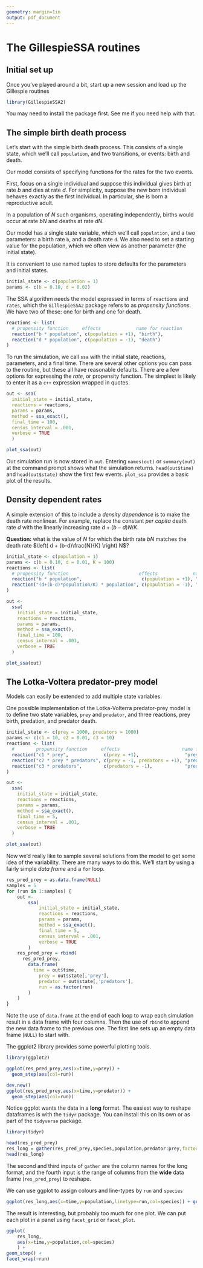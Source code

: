 ```yaml
---
geometry: margin=1in
output: pdf_document
---
```


# The GillespieSSA routines

## Initial set up

Once you've played around a bit, start up a new session and load up the Gillespie routines

```r
library(GillespieSSA2)
```

You may need to install the package first. See me if you need help with that.

## The simple birth death process

Let's start with the simple birth death process.
This consists of a single state, which we'll call `population`, and two transitions, or events: birth and death.

Our model consists of specifying functions for the rates for the two events.

First, focus on a single individual and suppose this individual gives birth at rate $b$ and dies at rate $d$.
For simplicity,  suppose the new born individual behaves exactly as the first individual.  In particular,  she is born a reproductive adult.

In a population of $N$ such organisms, operating independently, births would occur at rate $bN$ and deaths at rate $dN$.

Our model has a single state variable, which we'll call `population`, and a two parameters: a birth rate `b`, and a death rate `d`.  We also need to set a starting value for the population, which we often view as another parameter (the initial state). 

It is convenient to use named tuples to store defaults for the parameters and initial states.  

```r
initial_state <- c(population = 1)
params <- c(b = 0.10, d = 0.02)
```

The SSA algorithm needs the model expressed in terms of `reactions` and `rates`, which the `GillespieSSA2` package refers to as *propensity functions*.    We have two of these: one for birth and one for death.

```r
reactions <- list(
  # propensity function     effects             name for reaction
  reaction("b * population", c(population = +1), "birth"),
  reaction("d * population", c(population = -1), "death")
)
```

To run the simulation, we call `ssa` with the initial state, reactions, parameters, and a final time.  There are several other options you can pass to the routine, but these all have reasonable defaults.   There are a few options for expressing the *rate*, or propensity function.  The simplest is likely to enter it as a `c++` expression wrapped in quotes.

```r
out <- ssa(
  initial_state = initial_state,
  reactions = reactions,
  params = params,
  method = ssa_exact(),
  final_time = 100,
  census_interval = .001,
  verbose = TRUE
  )

plot_ssa(out)
```

Our simulation run is now stored in `out`.  Entering `names(out)` or `summary(out)` at the command prompt shows what the simulation returns.  `head(out$time)` and `head(out$state)` show the first few events.   `plot_ssa`  provides a basic plot of the results.

## Density dependent rates

A simple extension of this to include a *density dependence* is to make the death rate nonlinear.  For example,
replace the constant *per capita* death rate $d$ with the linearly increasing rate $d + (b-d)N/K$.


**Question:**  what is the value of $N$ for which the birth rate $bN$ matches the death rate $\left( d + (b-d)\frac{N}{K} \right) N$?


```r
initial_state <- c(population = 1)
params <- c(b = 0.10, d = 0.01, K = 100)
reactions <- list(
  # propensity function                          effects             name for reaction
  reaction("b * population",                      c(population = +1), "birth"),
  reaction("(d+(b-d)*population/K) * population", c(population = -1), "death")
)

out <-
  ssa(
    initial_state = initial_state,
    reactions = reactions,
    params = params,
    method = ssa_exact(),
    final_time = 100,
    census_interval = .001,
    verbose = TRUE
  )

plot_ssa(out)
```


## The Lotka-Voltera predator-prey model

Models can easily be extended to add multiple state variables.

One possible implementation of the Lotka-Volterra predator-prey model is to define two state variables, `prey` and `predator`, and three reactions, prey birth, predation, and predator death.


```r
initial_state <- c(prey = 1000, predators = 1000)
params <- c(c1 = 10, c2 = 0.01, c3 = 10)
reactions <- list(
  #        propensity function     effects                       name for reaction
  reaction("c1 * prey",             c(prey = +1),                 "prey_birth"),
  reaction("c2 * prey * predators", c(prey = -1, predators = +1), "predation"),
  reaction("c3 * predators",        c(predators = -1),            "predator_death")
)

out <-
  ssa(
    initial_state = initial_state,
    reactions = reactions,
    params = params,
    method = ssa_exact(),
    final_time = 5,
    census_interval = .001,
    verbose = TRUE
  )

plot_ssa(out)
```

Now we'd really like to sample several solutions from the model to get some idea of the variability.  There are many ways to do this.  We'll start by using a fairly simple *data frame* and a `for` loop.

```r
res_pred_prey = as.data.frame(NULL)
samples = 5
for (run in 1:samples) {
	out <-
		ssa(
			initial_state = initial_state,
			reactions = reactions,
			params = params,
			method = ssa_exact(),
			final_time = 5,
			census_interval = .001,
			verbose = TRUE
		)
	res_pred_prey = rbind(
	  res_pred_prey,
		data.frame(
		  time = out$time,
			prey = out$state[,'prey'],
			predator = out$state[,'predators'],
			run = as.factor(run)
		)
	)
}
```

Note the use of `data.frame` at the end of each loop to wrap each simulation result in a data frame with four columns.  Then the use of `rbind` to append the new data frame to the previous one.  The first line sets up an empty data frame (`NULL`) to start with.

The ggplot2 library provides some powerful plotting tools.

```r
library(ggplot2)

ggplot(res_pred_prey,aes(x=time,y=prey)) +
  geom_step(aes(col=run))

dev.new()
ggplot(res_pred_prey,aes(x=time,y=predator)) +
  geom_step(aes(col=run))
```

Notice ggplot wants the data in a **long** format.  The easiest way to reshape dataframes is with the `tidyr` package.  You can install this on its own or as part of the `tidyverse` package.

```r
library(tidyr)

head(res_pred_prey)
res_long = gather(res_pred_prey,species,population,predator:prey,factor_key=TRUE)
head(res_long)
```
The second and third inputs of `gather` are the column names for the long format,  and the fourth input is the range of columns from the **wide** data frame (`res_pred_prey`) to reshape.

We can use ggplot to assign colours and line-types by `run` and `species`
```r
ggplot(res_long,aes(x=time,y=population,linetype=run,col=species)) + geom_step()
```
The result is interesting, but probably too much for one plot.
We can put each plot in a panel using `facet_grid` or `facet_plot`.

```r
ggplot(
	res_long,
	aes(x=time,y=population,col=species)
	) + 
geom_step() +
facet_wrap(~run)
```

